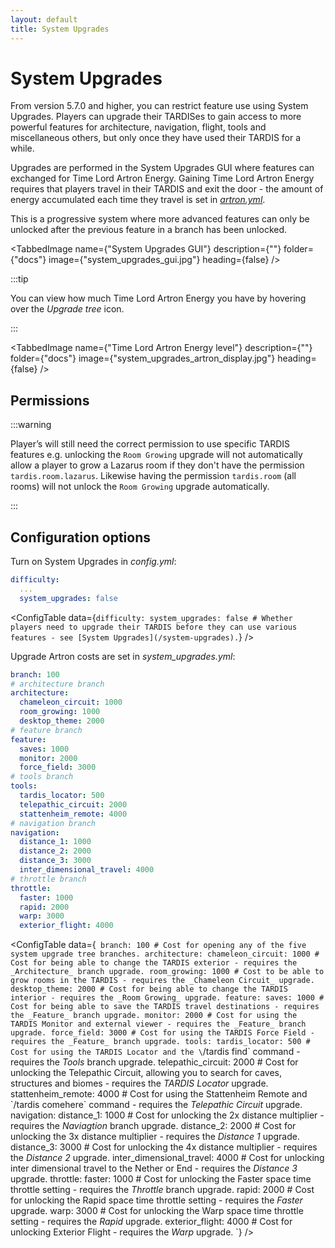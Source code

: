 ```yaml
---
layout: default
title: System Upgrades
---
```



# System Upgrades

From version 5.7.0 and higher, you can restrict feature use using System Upgrades. Players can upgrade their TARDISes to gain access to more powerful features for architecture, navigation, flight, tools and miscellaneous others, but only once they have used their TARDIS for a while.

Upgrades are performed in the System Upgrades GUI where features can exchanged for Time Lord Artron Energy. Gaining Time Lord Artron Energy requires that players travel in their TARDIS and exit the door - the amount of energy accumulated each time they travel is set in [_artron.yml_](/configuration/energy#player).

This is a progressive system where more advanced features can only be unlocked after the previous feature in a branch has been unlocked.

<TabbedImage name={"System Upgrades GUI"} description={""} folder={"docs"} image={"system_upgrades_gui.jpg"} heading={false} />

:::tip

You can view how much Time Lord Artron Energy you have by hovering over the _Upgrade tree_ icon.

:::

<TabbedImage name={"Time Lord Artron Energy level"} description={""} folder={"docs"} image={"system_upgrades_artron_display.jpg"} heading={false} />

## Permissions

:::warning

Playerʼs will still need the correct permission to use specific TARDIS features e.g. unlocking the `Room Growing` upgrade will not automatically allow a player to grow a Lazarus room if they don't have the permission `tardis.room.lazarus`. Likewise having the permission `tardis.room` (all rooms) will not unlock the `Room Growing` upgrade automatically.

:::

## Configuration options

Turn on System Upgrades in _config.yml_:

```yaml title="/plugins/TARDIS/config.yml"
difficulty:
  ...
  system_upgrades: false
```

<ConfigTable data={`
difficulty:
  system_upgrades: false # Whether players need to upgrade their TARDIS before they can use various features - see [System Upgrades](/system-upgrades).
`} />

Upgrade Artron costs are set in _system_upgrades.yml_:

```yaml title="/plugins/TARDIS/_system_upgrades.yml"
branch: 100
# architecture branch
architecture:
  chameleon_circuit: 1000
  room_growing: 1000
  desktop_theme: 2000
# feature branch
feature:
  saves: 1000
  monitor: 2000
  force_field: 3000
# tools branch
tools:
  tardis_locator: 500
  telepathic_circuit: 2000
  stattenheim_remote: 4000
# navigation branch
navigation:
  distance_1: 1000
  distance_2: 2000
  distance_3: 3000
  inter_dimensional_travel: 4000
# throttle branch
throttle:
  faster: 1000
  rapid: 2000
  warp: 3000
  exterior_flight: 4000
```

<ConfigTable data={`
branch: 100 # Cost for opening any of the five system upgrade tree branches.
architecture:
  chameleon_circuit: 1000 # Cost for being able to change the TARDIS exterior - requires the _Architecture_ branch upgrade.
  room_growing: 1000 # Cost to be able to grow rooms in the TARDIS - requires the _Chameleon Circuit_ upgrade.
  desktop_theme: 2000 # Cost for being able to change the TARDIS interior - requires the _Room Growing_ upgrade.
feature:
  saves: 1000 # Cost for being able to save the TARDIS travel destinations - requires the _Feature_ branch upgrade.
  monitor: 2000 # Cost for using the TARDIS Monitor and external viewer - requires the _Feature_ branch upgrade.
  force_field: 3000 # Cost for using the TARDIS Force Field - requires the _Feature_ branch upgrade.
tools:
  tardis_locator: 500 # Cost for using the TARDIS Locator and the \`/tardis find\` command - requires the _Tools_ branch upgrade.
  telepathic_circuit: 2000 # Cost for unlocking the Telepathic Circuit, allowing you to search for caves, structures and biomes - requires the _TARDIS Locator_ upgrade.
  stattenheim_remote: 4000 # Cost for using the Stattenheim Remote and \`/tardis comehere\` command - requires the _Telepathic Circuit_ upgrade.
navigation:
  distance_1: 1000 # Cost for unlocking the 2x distance multiplier - requires the _Naviagtion_ branch upgrade.
  distance_2: 2000 # Cost for unlocking the 3x distance multiplier - requires the _Distance 1_ upgrade.
  distance_3: 3000 # Cost for unlocking the 4x distance multiplier - requires the _Distance 2_ upgrade.
  inter_dimensional_travel: 4000 # Cost for unlocking inter dimensional travel to the Nether or End - requires the _Distance 3_ upgrade.
throttle:
  faster: 1000 # Cost for unlocking the Faster space time throttle setting - requires the _Throttle_ branch upgrade.
  rapid: 2000 # Cost for unlocking the Rapid space time throttle setting - requires the _Faster_ upgrade.
  warp: 3000 # Cost for unlocking the Warp space time throttle setting - requires the _Rapid_ upgrade.
  exterior_flight: 4000 # Cost for unlocking Exterior Flight - requires the _Warp_ upgrade.
`} />
